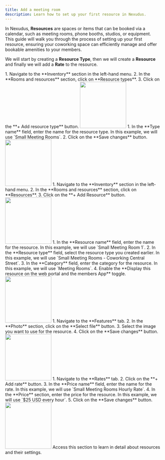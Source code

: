 ```yaml
---
title: Add a meeting room
description: Learn how to set up your first resource in Nexudus.
---
```


In Nexudus, **Resources** are spaces or items that can be booked via a calendar, such as meeting rooms, phone booths, studios, or equipment. This guide will walk you through the process of setting up your first resource, ensuring your coworking space can efficiently manage and offer bookable amenities to your members.

We will start by creating a **Resource Type**, then we will create a **Resource** and finally we will add a **Rate** to the resource.

<Steps>
 <Step title="Navigate to Resource Types">
    1. Navigate to the **Inventory** section in the left-hand menu.
    2. In the **Rooms and resources** section, click on **Resource types**.
    3. Click on the **+ Add resource type** button.
    <img width="150" class="step_frame"
        data-png="/images/guides/frames/spaces/resource/meeting-room/step_0.png"
        data-gif="/images/guides/frames/spaces/resource/meeting-room/step_0.gif"
        src="/images/guides/frames/spaces/resource/meeting-room/step_0.png"/>
 </Step>
 <Step title="Create a Resource Type">
    1. In the **Type name** field, enter the name for the resource type. In this example, we will use &#x60;Small Meeting Rooms&#x60;.
    2. Click on the **Save changes** button.
    <img width="150" class="step_frame"
        data-png="/images/guides/frames/spaces/resource/meeting-room/step_1.png"
        data-gif="/images/guides/frames/spaces/resource/meeting-room/step_1.gif"
        src="/images/guides/frames/spaces/resource/meeting-room/step_1.png"/>
 </Step>
 <Step title="Navigate to Resources">
    1. Navigate to the **Inventory** section in the left-hand menu.
    2. In the **Rooms and resources** section, click on **Resources**.
    3. Click on the **+ Add Resource** button.
    <img width="150" class="step_frame"
        data-png="/images/guides/frames/spaces/resource/meeting-room/step_2.png"
        data-gif="/images/guides/frames/spaces/resource/meeting-room/step_2.gif"
        src="/images/guides/frames/spaces/resource/meeting-room/step_2.png"/>
 </Step>
 <Step title="Fill Resource Details">
    1. In the **Resource name** field, enter the name for the resource. In this example, we will use &#x60;Small Meeting Room 1&#x60;.
    2. In the **Resource type** field, select the resource type you created earlier. In this example, we will use &#x60;Small Meeting Rooms - Coworking Central Street&#x60;.
    3. In the **Category** field, enter the category for the resource. In this example, we will use &#x60;Meeting Rooms&#x60;.
    4. Enable the **Display this resource on the web portal and the members App** toggle.
    <img width="150" class="step_frame"
        data-png="/images/guides/frames/spaces/resource/meeting-room/step_4.png"
        data-gif="/images/guides/frames/spaces/resource/meeting-room/step_4.gif"
        src="/images/guides/frames/spaces/resource/meeting-room/step_4.png"/>
 </Step>
 <Step title="Add a Photo">
    1. Navigate to the **Features** tab.
    2. In the **Photo** section, click on the **Select file** button.
    3. Select the image you want to use for the resource.
    4. Click on the **Save changes** button.
    <img width="150" class="step_frame"
        data-png="/images/guides/frames/spaces/resource/meeting-room/step_5.png"
        data-gif="/images/guides/frames/spaces/resource/meeting-room/step_5.gif"
        src="/images/guides/frames/spaces/resource/meeting-room/step_5.png"/>
 </Step>
 <Step title="Add a Rate">
    1. Navigate to the **Rates** tab.
    2. Click on the **+ Add rate** button.
    3. In the **Price name** field, enter the name for the rate. In this example, we will use &#x60;Small Meeting Rooms Hourly Rate&#x60;.
    4. In the **Price** section, enter the price for the resource. In this example, we will use &#x60;$25 USD every hour&#x60;.
    5. Click on the **Save changes** button.
    <img width="150" class="step_frame"
        data-png="/images/guides/frames/spaces/resource/meeting-room/step_6.png"
        data-gif="/images/guides/frames/spaces/resource/meeting-room/step_6.gif"
        src="/images/guides/frames/spaces/resource/meeting-room/step_6.png"/>
 </Step>
</Steps>
<Card horizontal title="Learn more about resources" icon="book" href="/reference/spaces/resource">
    Access this section to learn in detail about resources and their settings.
</Card>


